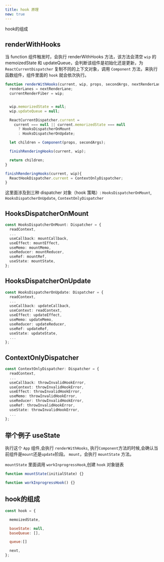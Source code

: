 ```yaml
---
title: hook 原理
new: true
---
```


hook的组成

## renderWithHooks

当 function 组件触发时，会执行 renderWithHooks 方法，该方法会清空 `wip` 的 memoizedState 和 updateQueue，会判断该组件是初始化还是更新，为 `ReactCurrentDispatcher` 复制不同的上下文对象，调用 `Component` 方法，来执行函数组件，组件里面的 `hook` 就会依次执行。

```js
function renderWithHooks(current, wip, props, secondArgs, nextRenderLanes) {
  renderLanes = nextRenderLane;
  currentRenderFiber = wip;


  wip.memorizedState = null;
  wip.updateQueue = null;

  ReactCurrentDispatcher.current =
    current === null || current.memorizedState === null
      ? HooksDispatcherOnMount
      : HooksDispatcherOnUpdate;

  let children = Component(props, secondArgs);

  finishRenderingHooks(current, wip);

  return children;
}

finishRenderingHooks(current, wip){
  ReactHookDispatcher.current = ContextOnlyDispatcher;
}
```

这里面涉及到三种 dispatcher 对象（hook 策略）: `HooksDispatcherOnMount`, `HooksDispatcherOnUpdate`, `ContextOnlyDispatcher`

## HooksDispatcherOnMount

```ts
const HooksDispatcherOnMount: Dispatcher = {
  readContext,
  ...
  useCallback: mountCallback,
  useEffect: mountEffect,
  useMemo: mountMemo,
  useReducer: mountReducer,
  useRef: mountRef,
  useState: mountState,
};
```

## HooksDispatcherOnUpdate

```ts
const HooksDispatcherOnUpdate: Dispatcher = {
  readContext,
  ...
  useCallback: updateCallback,
  useContext: readContext,
  useEffect: updateEffect,
  useMemo: updateMemo,
  useReducer: updateReducer,
  useRef: updateRef,
  useState: updateState,
  ...
};
```

## ContextOnlyDispatcher

```ts
const ContextOnlyDispatcher: Dispatcher = {
  readContext,
  ...
  useCallback: throwInvalidHookError,
  useContext: throwInvalidHookError,
  useEffect: throwInvalidHookError,
  useMemo: throwInvalidHookError,
  useReducer: throwInvalidHookError,
  useRef: throwInvalidHookError,
  useState: throwInvalidHookError,
  ...
};
```

## 举个例子 useState

执行这个 `App` 组件,会执行 `renderWithHooks`, 执行`Component`方法的时候,会确认当前组件是`mount`还是`update`阶段。 `mount`，会执行 `mountState` 方法。

`mountState` 里面调用 `workInprogressHook`,创建 `hook` 对象链表

```js
function mountState(initialState) {}
```

```js
function workInprogressHook() {}
```

## hook的组成

```js
const hook = {

  memoizedState,

  baseState: null,
  baseQueue: [],

  queue:[]

  next,
};
```
